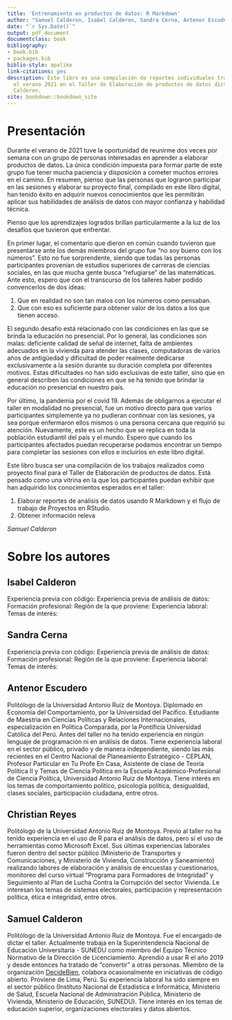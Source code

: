 ```yaml
--- 
title: 'Entrenamiento en productos de datos: R Markdown'
author: "Samuel Calderon, Isabel Calderon, Sandra Cerna, Antenor Escudero, Christian Reyes"
date: "`r Sys.Date()`"
output: pdf_document
documentclass: book
bibliography:
- book.bib
- packages.bib
biblio-style: apalike
link-citations: yes
description: Este libro es una compilación de reportes individuales trabajados durante
  el verano 2021 en el Taller de Elaboración de productos de datos dictado por Samuel
  Calderon.
site: bookdown::bookdown_site
---
```


# Presentación {-}

Durante el verano de 2021 tuve la oportunidad de reunirme dos veces por semana con un grupo de personas interesadas en aprender a elaborar productos de datos. La única condición impuesta para formar parte de este grupo fue tener mucha paciencia y disposición a cometer muchos errores en el camino. En resumen, pienso que las personas que lograron participar en las sesiones y elaborar su proyecto final, compilado en este libro digital, han tenido éxito en adquirir nuevos conocimientos que les permitirán aplicar sus habilidades de análisis de datos con mayor confianza y habilidad técnica. 

Pienso que los aprendizajes logrados brillan particularmente a la luz de los desafíos que tuvieron que enfrentar. 

En primer lugar, el comentario que dieron en común cuando tuvieron que presentarse ante los demás miembros del grupo fue "no soy bueno con los números". Esto no fue sorprendente, siendo que todas las personas participantes provenían de estudios superiores de carreras de ciencias sociales, en las que mucha gente busca "refugiarse" de las matemáticas. Ante esto, espero que con el transcurso de los talleres haber podido convencerlos de dos ideas:

1. Que en realidad no son tan malos con los números como pensaban.
2. Que con eso es suficiente para obtener valor de los datos a los que tienen acceso.

El segundo desafío está relacionado con las condiciones en las que se brinda la educación no presencial. Por lo general, las condiciones son malas: deficiente calidad de señal de internet, falta de ambientes adecuados en la vivienda para atender las clases, computadoras de varios años de antigüedad y dificultad de poder realmente dedicarse exclusivamente a la sesión durante su duración completa por diferentes motivos. Estas dificultades no han sido exclusivas de este taller, sino que en general describen las condiciones en que se ha tenido que brindar la educación no presencial en nuestro país.

Por último, la pandemia por el covid 19. Además de obligarnos a ejecutar el taller en modalidad no presencial, fue un motivo directo para que varios participantes simplemente ya no pudieran continuar con las sesiones, ya sea porque enfermaron ellos mismos o una persona cercana que requirió su atención. Nuevamente, este es un hecho que se replica en toda la población estudiantil del país y el mundo. Espero que cuando los participantes afectados puedan recuperarse podamos encontrar un tiempo para completar las sesiones con ellos e incluirlos en este libro digital.

Este libro busca ser una compilación de los trabajos realizados como proyecto final para el Taller de Elaboración de productos de datos. Está pensado como una vitrina en la que los participantes puedan exhibir que han adquirido los conocimientos esperados en el taller:

1. Elaborar reportes de análisis de datos usando R Markdown y el flujo de trabajo de Proyectos en RStudio.
2. Obtener información releva

*Samuel Calderon*

# Sobre los autores {-}

## Isabel Calderon

Experiencia previa con código:
Experiencia previa de análisis de datos:
Formación profesional:
Región de la que proviene:
Experiencia laboral:
Temas de interés:

## Sandra Cerna

Experiencia previa con código:
Experiencia previa de análisis de datos:
Formación profesional:
Región de la que proviene:
Experiencia laboral:
Temas de interés:

## Antenor Escudero

Politólogo de la Universidad Antonio Ruiz de Montoya. Diplomado en Economía del Comportamiento, por la Universidad del Pacífico. Estudiante de Maestria en Ciencias Políticas y Relaciones Internacionales, especialización en Política Comparada, por la Pontificia Universidad Católica del Perú. Antes del taller no ha tenido experiencia en ningún lenguaje de programación ni en análisis de datos. Tiene experiencia laboral en el sector público, privado y de manera independiente, siendo las más recientes en el Centro Nacional de Planeamiento Estratégico - CEPLAN, Profesor Particular en Tu Profe En Casa, Asistente de clase de Teoría Política II y Temas de Ciencia Política en la Escuela Académico-Profesional de Ciencia Política, Universidad Antonio Ruiz de Montoya. Tiene interés en los temas de comportamiento político, psicología política, desigualdad, clases sociales, participación ciudadana, entre otros.

## Christian Reyes

Politólogo de la Universidad Antonio Ruiz de Montoya. Previo al taller no ha tenido experiencia en el uso de R para el análisis de datos, pero sí el uso de herramientas como Microsoft Excel. Sus últimas experiencias laborales fueron dentro del sector público (Ministerio de Transportes y Comunicaciones, y Ministerio de Vivienda, Construcción y Saneamiento) realizando labores de elaboración y análisis de encuestas y cuestionarios,  monitoreo del curso virtual “Programa para Formadores de Integridad” y Seguimiento al Plan de Lucha Contra la Corrupción del sector Vivienda. Le interesan los temas de sistemas electorales, participación y representación política, ética e integridad, entre otros.

## Samuel Calderon

Politólogo de la Universidad Antonio Ruiz de Montoya. Fue el encargado de dictar el taller. Actualmente trabaja en la Superintendencia Nacional de Educación Universitaria - SUNEDU como miembro del Equipo Técnico Normativo de la Dirección de Licenciamiento. Aprendió a usar R el año 2019 y desde entonces ha tratado de "convertir" a otras personas. Miembro de la organización [DecideBien](https://github.com/DecideBienpe), colabora ocasionalmente en iniciativas de código abierto. Proviene de Lima, Perú. Su experiencia laboral ha sido siempre en el sector público (Instituto Nacional de Estadística e Informática, Ministerio de Salud, Escuela Nacional de Administración Pública, Ministerio de Vivienda, Ministerio de Educación, SUNEDU). Tiene interés en los temas de educación superior, organizaciones electorales y datos abiertos.




